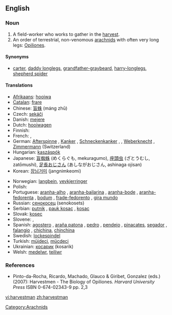 ==English==

===Noun===
{{wikipedia}}
{{en-noun|harvestmen}}

# A field-worker who works to gather in the [[harvest]].
# An order of terrestrial, non-venomous [[arachnid]]s with often very long legs: [[Opiliones]].

====Synonyms====
* [[carter]], [[daddy longlegs]], [[grandfather-graybeard]], [[harry-longlegs]], [[shepherd spider]]

====Translations====
{{trans-top|arachnid}}
* [[Afrikaans]]: [[hooiwa]]
* [[Catalan]]: [[frare]]
* Chinese: [[盲蛛]] (máng zhū)
* Czech: [[sekáči]]
* Danish: [[mejere]]
* Dutch: [[hooiwagen]]
* Finnish: {{t-|fi|lukki}}
* French: {{t|fr|faucheur|m}}, {{t+|fr|faucheux}}
* German: [[Afterspinne]] {{f}}, [[Kanker]] {{m}}, [[Schneckenkanker]] {{m}}, {{t+|de|Schneider|m}}, [[Weberknecht]] {{m}}, [[Zimmermann]] {{m}} (Switzerland)
* Hungarian: [[kaszáspók]]
* Japanese: [[盲蜘蛛]] (めくらぐも, mekuragumo), [[座頭虫]] (ざとうむし, zatōmushi), [[足長おじさん]] (あしながおじさん, ashinaga ojisan)
* Korean: [[장님거미]] (jangnimkeomi)
{{trans-mid}}
* Norwegian: [[langbein]], [[vevkjerringer]]
* Polish: {{t+|pl|kosarz|m}}
* Portuguese: [[aranha-alho]] {{f}}, [[aranha-bailarina]] {{f}}, [[aranha-bode]] {{f}}, [[aranha-fedorenta]] {{f}}, [[bodum]] {{m}}, [[frade-fedorento]] {{m}}, [[gira mundo]] {{m}}
* Russian: [[сенокосец]] (senokosets) {{m}}
* Serbian: [[putnik]] {{m}}, [[pauk kosac]] {{m}}, [[kosac]] {{m}}
* Slovak: [[kosec]] {{m}}
* Slovene: {{t+|sl|matija|f}}, {{t+|sl|suha južina|f}}
* Spanish: [[agostero]] {{m}}, [[araña patona]] {{f}}, [[pedro]] {{m}}, [[pendejo]] {{m}}, [[pinacates]], [[segador]] {{m}}, [[falangio]] {{m}}, [[chichina]], [[chinchina]]
* Swedish: [[lockespindel]] {{c}}
* Turkish: [[müjdeci]], [[mücdeci]]
* Ukrainian: [[косарик]] (kosarik) {{m}}
* Welsh: [[medelwr]], [[teiliwr]]
{{trans-bottom}}

===References===
* Pinto-da-Rocha, Ricardo, Machado, Glauco & Giribet, Gonzalez (eds.) (2007): Harvestmen - The Biology of Opiliones. ''Harvard University Press'' ISBN 0-674-02343-9 pp. 2,3

[[Category:Arachnids]]

[[vi:harvestman]]
[[zh:harvestman]]